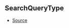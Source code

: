 ## SearchQueryType



- [Source](https://github.com/Androz2091/discord-player/blob/74f0fa7/packages/discord-player/src/types/types.ts#L177)